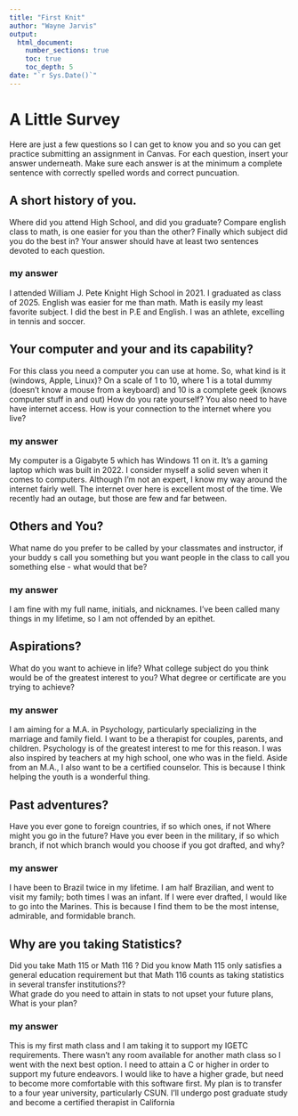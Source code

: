 ```yaml
---
title: "First Knit"
author: "Wayne Jarvis"
output: 
  html_document:
    number_sections: true
    toc: true
    toc_depth: 5
date: "`r Sys.Date()`"   
---
```


# A Little Survey

Here are just a few questions so I can get to know you and so you can get practice submitting an assignment in Canvas.  For each question, insert your answer underneath. Make sure each answer is at the minimum a complete sentence with correctly spelled words and correct puncuation. 

## A short history of you.  
Where did you attend High School, and did you graduate? Compare english class to math, is one easier for you than the other? Finally which subject did you do the best in? Your answer should have at least two sentences devoted to each question.  
  
### my answer     
I attended William J. Pete Knight High School in 2021. I graduated as class of 2025. English was easier for me than math. Math is easily my least favorite subject. I did the best in P.E and English. I was an athlete, excelling in tennis and soccer.

     


## Your computer and your and its capability?  
 For this class  you need a computer you can use at home.  So, what kind is it (windows, Apple, Linux)?  On a scale of 1 to 10, where 1 is a total dummy (doesn't know a mouse from a keyboard) and 10 is a complete geek (knows computer stuff in and out) How do you rate yourself?  You also need to have have internet access. How is your connection to the internet where you live?

### my answer   
My computer is a Gigabyte 5 which has Windows 11 on it. It's a gaming laptop which was built in 2022. I consider myself a solid seven when it comes to computers. Although I'm not an expert, I know my way around the internet fairly well. The internet over here is excellent most of the time. We recently had an outage, but those are few and far between.  
   

## Others and You?   
What name do you prefer to be called by your classmates and instructor, if your buddy s call you something but you want people in the class to call you something else - what would that be? 

### my answer     
I am fine with my full name, initials, and nicknames. I've been called many things in my lifetime, so I am not offended by an epithet.
   
 




## Aspirations?   
What do you want to achieve in life?  What college subject do you think would be of the greatest interest to you? What degree or certificate are you trying to achieve?

### my answer     
I am aiming for a M.A. in Psychology, particularly specializing in the marriage and family field. I want to be a therapist for couples, parents, and children. Psychology is of the greatest interest to me for this reason. I was also inspired by teachers at my high school, one who was in the field. Aside from an M.A., I also want to be a certified counselor. This is because I think helping the youth is a wonderful thing. 
   
 




## Past adventures?  
Have you ever gone to foreign countries, if so which ones, if not Where might you go in the future?  Have you ever been in the military, if so which branch, if not which branch would you choose if you got drafted, and why?

### my answer     
I have been to Brazil twice in my lifetime. I am half Brazilian, and went to visit my family; both times I was an infant. If I were ever drafted, I would like to go into the Marines. This is because I find them to be the most intense, admirable, and formidable branch.  
   
  




## Why are you taking Statistics?  
Did you take Math 115 or Math 116 ?  Did you know Math 115 only satisfies a general education requirement but that Math 116 counts as taking statistics in several transfer institutions??  
What grade do you need to attain in stats to not upset your future plans, What is your plan?  
 

### my answer     
This is my first math class and I am taking it to support my IGETC requirements. There wasn't any room available for another math class so I went with the next best option. I need to attain a C or higher in order to support my future endeavors. I would like to have a higher grade, but need to become more comfortable with this software first. My plan is to transfer to a four year university, particularly CSUN. I'll undergo post graduate study and become a certified therapist in California
   
 






  




